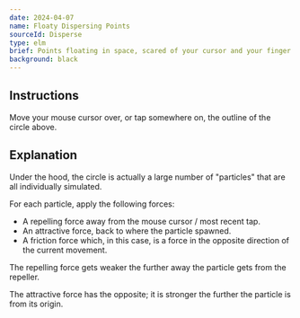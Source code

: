 ```yaml
---
date: 2024-04-07
name: Floaty Dispersing Points
sourceId: Disperse
type: elm
brief: Points floating in space, scared of your cursor and your finger.
background: black
---
```


## Instructions

Move your mouse cursor over, or tap somewhere on, the outline of the circle above.


## Explanation

Under the hood, the circle is actually a large number of "particles" that are all individually simulated.

For each particle, apply the following forces:

- A repelling force away from the mouse cursor / most recent tap.
- An attractive force, back to where the particle spawned.
- A friction force which, in this case, is a force in the opposite direction of the current movement.

The repelling force gets weaker the further away the particle gets from the repeller.

The attractive force has the opposite; it is stronger the further the particle is from its origin.
